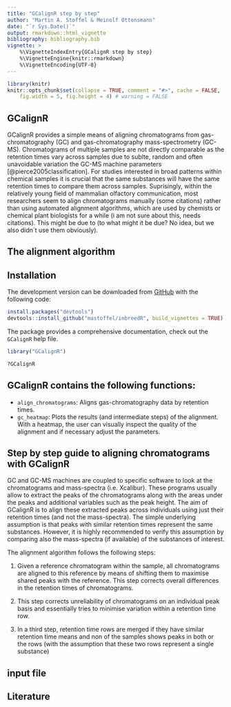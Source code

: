```yaml
---
title: "GCalignR step by step"
author: "Martin A. Stoffel & Meinolf Ottensmann"
date: "`r Sys.Date()`"
output: rmarkdown::html_vignette
bibliography: bibliography.bib
vignette: >
    %\VignetteIndexEntry{GCalignR step by step}
    %\VignetteEngine{knitr::rmarkdown}
    %\VignetteEncoding{UTF-8}
---
```


```r
library(knitr)
knitr::opts_chunk$set(collapse = TRUE, comment = "#>", cache = FALSE,
    fig.width = 5, fig.height = 4) # warning = FALSE
```


## GCalignR

GCalignR provides a simple means of aligning chromatograms from gas-chromatography (GC)
and gas-chromatography mass-spectrometry (GC-MS). Chromatograms of multiple samples are not
directly comparable as the retention times vary across samples due to sublte, random and often
unavoidable variation the GC-MS machine parameters [@pierce2005classification]. For studies
interested in broad patterns within chemical samples it is crucial that the same substances
will have the same retention times to compare them across samples. Suprisingly, within the
relatively young field of mammalian olfactory communication, most researchers seem to align
chromatograms manually (some citations) rather than using automated alignment algorithms, 
which are used by chemists or chemical plant biologists for a while (i am not sure about this,
needs citations). This might be due to (to what might it be due? No idea, but we also didn´t use
them obviously).

## The alignment algorithm

## Installation

The development version can be downloaded from [GitHub](https://github.com/mastoffel/GCalignR) with the following code:

```r
install.packages("devtools")
devtools::install_github("mastoffel/inbreedR", build_vignettes = TRUE)
```

The package provides a comprehensive documentation, check out the `GCalignR` help file.

```r
library("GCalignR")
```

```r
?GCalignR
```

## GCalignR contains the following functions: 

* `align_chromatograms`: Aligns gas-chromatography data by retention times. 
* `gc_heatmap`: Plots the results (and intermediate steps) of the alignment. With a heatmap,
the user can visually inspect the quality of the alignment and if necessary adjust the parameters.

## Step by step guide to aligning chromatograms with GCalignR

GC and GC-MS machines are coupled to specific software to look at the chromatograms and mass-spectra (i.e. Xcalibur).
These programs usually allow to extract the peaks of the chromatograms along with the areas under the peaks
and additional variables such as the peak height. The aim of GCalignR is to align these extracted peaks across individuals
using just their retention times (and not the mass-spectra). The simple underlying assumption is
that peaks with similar retention times represent the same substances. However, it is highly recommended
to verify this assumption by comparing also the mass-spectra (if available) of the substances of interest.

The alignment algorithm follows the following steps:

1. Given a reference chromatogram within the sample, all chromatograms are aligned to this reference
by means of shifting them to maximise shared peaks with the reference. This step corrects overall
differences in the retention times of chromatograms.

2. This step corrects unreliability of chromatograms on an individual peak basis and essentially
tries to minimise variation  within a retention time row. 

3. In a third step, retention time rows are merged if they have similar retention time means 
and non of the samples shows peaks in both or the rows (with the assumption that these two
rows represent a single substance)


## input file


## Literature


